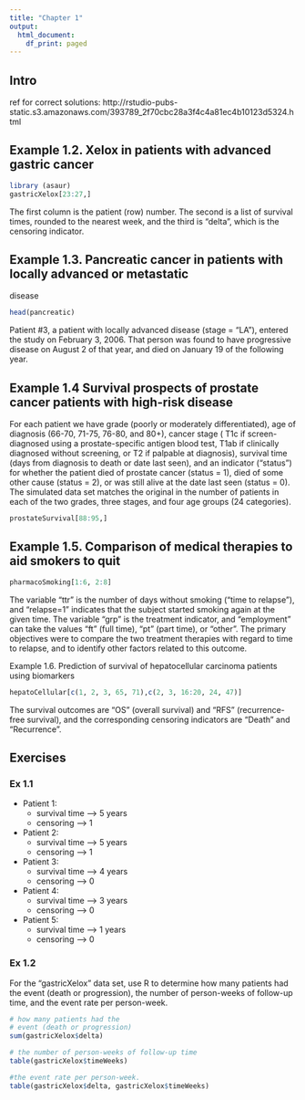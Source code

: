 ```yaml
---
title: "Chapter 1"
output:
  html_document:
    df_print: paged
---
```


## Intro
ref for correct solutions:
http://rstudio-pubs-static.s3.amazonaws.com/393789_2f70cbc28a3f4c4a81ec4b10123d5324.html

## Example 1.2. Xelox in patients with advanced gastric cancer

```r
library (asaur)
gastricXelox[23:27,]
```



The first column is the patient (row) number. The second is a list of survival
times, rounded to the nearest week, and the third is “delta”, which is the censoring
indicator.

## Example 1.3. Pancreatic cancer in patients with locally advanced or metastatic
disease

```r
head(pancreatic)
```

Patient #3, a patient with locally advanced disease (stage = “LA”),
entered the study on February 3, 2006. That person was found to have progressive
disease on August 2 of that year, and died on January 19 of the following year.

## Example 1.4 Survival prospects of prostate cancer patients with high-risk disease
For each patient we have grade (poorly or moderately differentiated), age
of diagnosis (66-70, 71-75, 76-80, and 80+), cancer stage ( T1c if screen-diagnosed
using a prostate-specific antigen blood test, T1ab if clinically diagnosed without
screening, or T2 if palpable at diagnosis), survival time (days from diagnosis to
death or date last seen), and an indicator (“status”) for whether the patient died of prostate cancer (status = 1), died of some other cause (status = 2), or was
still alive at the date last seen (status = 0). The simulated data set matches the
original in the number of patients in each of the two grades, three stages, and four
age groups (24 categories).

```r
prostateSurvival[88:95,]
```

## Example 1.5. Comparison of medical therapies to aid smokers to quit

```r
pharmacoSmoking[1:6, 2:8]
```

The variable “ttr” is the number of days without smoking (“time to relapse”), and
“relapse=1” indicates that the subject started smoking again at the given time. The
variable “grp” is the treatment indicator, and “employment” can take the values “ft”
(full time), “pt” (part time), or “other”. The primary objectives were to compare the
two treatment therapies with regard to time to relapse, and to identify other factors
related to this outcome.

Example 1.6. Prediction of survival of hepatocellular carcinoma patients using
biomarkers

```r
hepatoCellular[c(1, 2, 3, 65, 71),c(2, 3, 16:20, 24, 47)]
```

The survival outcomes are “OS” (overall survival) and “RFS” (recurrence-free survival),
and the corresponding censoring indicators are “Death” and “Recurrence”.

## Exercises
### Ex 1.1

- Patient 1:
  - survival time --> 5 years
  - censoring --> 1
- Patient 2:
  - survival time --> 5 years
  - censoring --> 1
- Patient 3:
  - survival time --> 4 years
  - censoring --> 0
- Patient 4:
  - survival time --> 3 years
  - censoring --> 0
- Patient 5:
  - survival time --> 1 years
  - censoring --> 0

### Ex 1.2

For the “gastricXelox” data set, use R to determine how many patients had the
event (death or progression), the number of person-weeks of follow-up time, and
the event rate per person-week.

```r
# how many patients had the
# event (death or progression)
sum(gastricXelox$delta)

# the number of person-weeks of follow-up time
table(gastricXelox$timeWeeks)

#the event rate per person-week.
table(gastricXelox$delta, gastricXelox$timeWeeks)
```

  